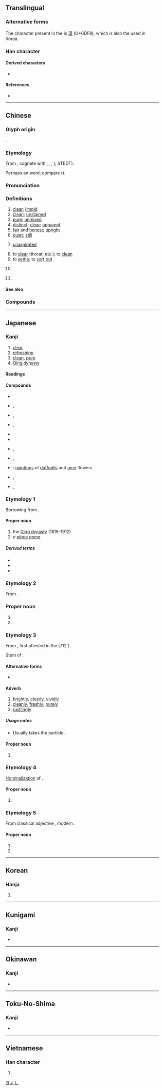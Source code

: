 {{also|淸}}
{{character info/new}}
==Translingual==
{{stroke order|strokes=11}}
{{stroke order|type=jbw|strokes=11}}

===Alternative forms===
The character present in the {{w|Kangxi dictionary}} is [[淸]] (U+6DF8), which is also the {{w|Hanja|form}} used in Korea.

===Han character===
{{Han char|rn=85|rad=水|as=08|sn=11|four=35127|canj=EQMB|ids=⿰氵青(GHTJV)}}

====Derived characters====
* {{l|mul|[[蔳]], [[𢴆]], [[𤂅]], [[𪸃]], [[𬈚]], [[𬈴]], [[𤄯]], [[𠑴]]}}

====References====
* {{Han ref|kx=0633.371|dkj=17695|dj=1038.010|hdz=31637.110|uh=6E05|ud=28165|bh=B24D|bd=45645}}

----

==Chinese==
{{zh-forms|alt=淸}}
{{zh-wp|zh:清朝|zh:清姓}}

===Glyph origin===
{{Han etym}}
{{Han compound|水|青|alt1=氵|c1=s|c2=p|t1=water|ls=psc}}.

===Etymology===
From {{inh|zh|sit-pro|*(t)s(j)aŋ||clear; pure; clean}}; cognate with {{cog|bo|གཙང||clean; pure}}, {{cog|lus|thiang||to be clear; to be clean; to be pure}}, {{cog|qxs||ɕó}}, {{cog|duu|cangma|'''cang'''ma|clean}} ({{zh-ref|Schuessler, 2007}}; STEDT).

Perhaps an {{w|Mainland Southeast Asia linguistic area|areal}} word; compare {{cog|mkh-pro|*caŋ||to glitter}} ({{zh-ref|Schuessler, 2007}}).

===Pronunciation===
{{zh-pron
|m=qīng
|m-s=
|c=cing1
|c-t=
|g=
|h=pfs=chhîn/chhiâng;gd=qin1/qiang1
|j=
|mb=chéng
|md=chĭng/chiăng
|md_note=chĭng - literary; chiăng - vernacular (used in placenames, e.g. {{zh-l|*福清}})
|mn=chheng/xm,tp,kh,tn,hc,sx,yl,km,mg:chhiⁿ/qz,lk:chhuiⁿ/zz:chheⁿ/ml:chhiaⁿ
|mn_note=chheng - literary; chhiⁿ/chhuiⁿ/chheⁿ - vernacular (limited, e.g. {{zh-l|*清明}}); chhiaⁿ - vernacular (used in placenames, e.g. {{zh-l|*福清}})
|mn-t=cêng1
|w=1qin
|x=
|mc=y
|oc=y
|cat=a,pn
}}

===Definitions===
{{zh-hanzi}}

# [[clear]]; [[limpid]]
# [[clean]]; [[unstained]]
# [[pure]]; [[unmixed]]
# [[distinct]]; [[clear]]; [[apparent]]
# [[fair]] and [[honest]]; [[upright]]
# [[quiet]]; [[still]]
# {{lb|zh|phonetics}} [[unaspirated]]
# to [[clear]] (throat, etc.); to [[clean]]
# to [[settle]]; to [[sort out]]
# {{zh-div|朝}} {{w|Qing dynasty}}
# {{surname|zh}}

====See also====
{{zh-Chinese dynasties}}

===Compounds===
{{zh-der|清白|清碧|清倉|清冊|清茶|清查|清產核資|清償|清場|清唱|清炒|清澈|清徹|清晨|清澄|清除|清楚|清醇|清脆|清單|清淡|清黨|清道|清道夫|清點|清燉|清芬|清風|清風兩袖|清福|清高|清稿|清歌|清官|清光|清規|清規戒律|清貴|清寒|清和|清還|清灰冷灶|清輝|清暉|清火|清寂|清減|清檢|清健|清繳|清教徒|清潔|清潔工|清結|清勁風|清淨|清靜|清君側|清俊|清峻|清口|清苦|清庫|清朗|清冷|清理|清麗|清廉|清涼|清涼油|清亮|清冽|清流|清美|清名|清明|清噴漆|清貧|清平|清漆|清奇|清綺|清氣:chheng-khì|清訖|清淺|清欠|清秋|清癯|清曲|清趣|清泉|清熱|清潤|清掃|清瘦|清爽|清水牆|清水衙門|清算|清談|清湯|清湯寡水|清湯寡水兒|清甜|清通|清退|清婉|清晰|清晰度|清洗|清鮮|清閒|清香|清曉|清心|清新|清馨|清醒|清興|清秀|清雅|清揚|清樣|清恙|清野|清夜|清一色|清議|輕逸|清音|清瑩|清幽|清油|清遊|清越|清早|清湛|清賬|清真|清真教|清真寺|清蒸|清正|澄清|三清|不清不白|上清|寅清|冷灶清鍋|刑清|一清專案|不清|天高氣清|十清九濁|大清律|兩袖清風|上清童子|冷冷清清|俟河之清|大清會典|大清河|四清六活|冰清水冷|付清|山清水秀|冷清|妙舞清歌|弊絕風清|大清早|冰清|廓清|假撇清|巴寡婦清|冰清鬼冷|劃清|太清|堅壁清野|全清|六根清淨|不清不潔|大清早上|一清二白|天朗氣清|了清|大清早起|含糊不清|品格清高|免疫血清|天清氣朗|三清道觀|乾清宮/乾清宫|反清復明|區宇一清|不清不楚|一清二楚|出清|冷清清|冰清玉潤|冰清玉潔|劃清界線|倒清尊|一清如水|清風徐來|拋清|清室|神智不清|洌清|清狂|清酌庶饈|條理不清|河清|清津|清課|清淨無為|牙白口清|清水池|清明節|清議報|清水煙|清潔溜溜|激濁揚清|扯不清|清厲|源清流清|混淆不清|清商樂|攬轡澄清|清唱劇|清譽|神清氣正|碧波爽清|濛昧不清|清談高論|清靜寡欲|清介|清耿耿|清真詞|清誨|清客|清平調|清聖濁賢|正本清源|清聖祖|清績|清茶淡飯|清釅|清桿運動|清拔|清茶淡話|扳纏不清|清世祖|河清海晏|澄清天下|清貫|清水祖師|清異錄|清澂|清清楚楚|摧陷廓清|抗血清|清清疏疏|清稿本|清歌妙舞|月明風清|揚清抑濁|清士|數不清|清話|摸不清|清朝|清曹峻府|清頭|清清白白|清平世界|清淨守節|清純|清華園|洗清|清玩|清潔者|河清難俟|清門|清靜無為|清原正本|揚州清曲|清華|澄清湖|清濁同流|清吟小班|穆清|穆如清風|清風勁節|清裁|清切|政簡刑清|清聲|清世|月白風清|水清石見|神清骨秀|神清氣爽|神清氣朗|神清氣和|神清氣全|揚清激濁|清標|政清獄簡|水木清華|清化|清都|清泠|沒清頭|泰清|清雅絕塵|眉目不清|眉清目秀|眉清目朗|清顯|濁涇清渭|清蹕傳道|清風高節|清華大學|清江浦|月朗風清|百丈清規|清塵|清風高誼|清恬|水潔冰清|清理門戶|清吹|清謳微吟|清言|玉潔冰清|清酌|清潔劑|清修|清晰可見|玉清|清塵濁水|清高宗|熬清守淡|正直清廉|源清流淨|撇清|清樂|清要|清水貨|清心寡慾|清德宗|眉目清明|清渭濁涇|清祀|清霽|滿清|清鑠|清史稿|清慎|清太祖|源清流潔|清新俊逸|擁篲清道|清風朗月|清風明月|清風峻節|清顏|清蹕|清貧如洗|清詞麗句|清芬志|清艙|清臞|清耳悅心|清禁|清神|清眼鬼|清發|清濁|清澹|清漣|清溪|清湯掛麵|清清秀秀|清水|清望|清新雋永|清操|清廷|清幫|清帳|清察|清寒子弟|清商|清劭|清典|清光滑辣|清人|清么|清世宗|清丈|明月清風|淡飯清茶|正身清心|淒清|清麗俊逸|淑清|清酒|水清無魚|濯汙揚清|清廟|抗毒血清|海晏河清|揮麈清談|旁觀者清|抗菌血清|擾人清夢|清心省事|朗月清風|砥礪清節|清閑|摸清|清貧寡欲|認清|蛋清|置水之清|銀河清淺|糾纏不清|說清話|釐清|風清月明|耳根清淨|詞清訟簡|說不清|雙清|黃河清|面目清秀|血清病|迴清倒影|風清月朗|鬧不清|高節清風|貌白神清|維清|風清月皎|風清月白|風清弊絕|風月清照|華清宮|端本清源|高譚清論|門前清|謄清|肅清|言清行濁|血清療法|風清氣爽|血清|肺石風清|行濁言清|說清道白|自命清高|清邁|風清|三清觀|清苑|清河|清明河|清河口|武清|碧清|清坪|清太坪|清勦|清江|清澗|清文|當局者迷，旁觀者清}}

{{zh-cat|Elementary}}

----

==Japanese==

===Kanji===
{{ja-kanji|grade=4|rs=水08}}

# [[clear]]
# [[refreshing]]
# [[clean]], [[pure]]
# [[Qing dynasty]]

====Readings====
{{rfv-pronunciation|ja}}
{{ja-readings
|goon=しょう<しやう
|kanon=せい
|toon=しん
|soon=ちん
|kun=きよ-い, きよ-める, きよ-まる, さや-か
|nanori=あき, いさみ, きよ, きよし, さや, し, すが, すがし, すず, すみ, せ
}}

====Compounds====
{{der-top|Compounds}}
* {{ja-r|清浄|しょうじょう}}
* {{ja-r|清清|せいせい|rom=-}}, {{ja-r|清々|せいせい}}
* {{ja-r|清朝|せいちょう}}, {{ja-r|清朝%体|せいちょう%たい}}
* {{ja-r|清洒|せいしゃ|rom=-}}, {{ja-r|清灑|せいしゃ}}
* {{ja-r|清酒|せいしゅ}}
* {{ja-r|清浄|せいじょう}}
* {{ja-r|清遊|せいゆう|rom=-}}, {{ja-r|清游|せいゆう}}
* {{ja-r|廓清|かくせい|rom=-}}, {{ja-r|郭清|かくせい}}
* {{ja-r|双清|そうせい}}: [[painting]]s of [[daffodil]]s and [[ume]] flowers
* {{ja-r|清水|きよみず}}, {{ja-r|清水|しみず}}
* {{ja-r|清清|すがすが|rom=-}}, {{ja-r|清々|すがすが}}
{{der-bottom}}

===Etymology 1===
<div style="float:right;">
{{wp|lang=ja}}
{{wp|Qing dynasty}}
</div>
{{ja-kanjitab|しん|yomi=toon}}
Borrowing from {{bor|ja|cmn|sort=しん|-}} {{bor|ja|zh|sort=しん|-}} {{m|zh|清|tr=qīng|lit=[[bright]], [[clear]]}}.

====Proper noun====
{{ja-pos|proper|しん}}

# the [[Qing dynasty]] (1616-1912)
# ''a [[place name]]''

=====Derived terms=====
{{der-top}}
* {{ja-r|清国|^しん-こく}}
* {{ja-r|清朝|^しん-ちょう}}
* {{ja-r|日清|^にっしん}}
{{der-bottom}}

===Etymology 2===
{{ja-kanjitab|せい|yomi=o}}

From {{der|ja|ltc|sort=せい|-}} {{ltc-l|清}}.

===Proper noun===
{{ja-pos|proper|せい}}

# {{given name|ja|female|A=a|nodot=1|sort=せい}}
# {{surname|ja|A=a|nodot=1|sort=せい}}

===Etymology 3===
{{ja-kanjitab|さや|yomi=k}}

From {{inh|ja|ojp|sort=さや|-}}, first attested in the ''{{w|Kojiki}}'' (712 {{CE}}).

Stem of {{m|ja|清か|tr=sayaka||[[bright]], [[clear]]}}.

====Alternative forms====
* {{ja-l|明}}

====Adverb====
{{ja-pos|adverb|さや}}

# [[brightly]], [[clearly]], [[vividly]]
# [[cleanly]], [[freshly]], [[purely]]
# [[rustlingly]]

=====Usage notes=====
* Usually takes the particle {{m|ja|に|tr=ni}}.

====Proper noun====
{{ja-pos|proper|さや}}

# {{given name|ja|female|A=a|nodot=1|sort=さや}}

===Etymology 4===
{{ja-kanjitab|さやか|yomi=k}}

[[nominalization|Nominalization]] of {{m|ja|清か|tr=sayaka||[[bright]], [[clear]]}}.

====Proper noun====
{{ja-pos|proper|さやか}}

# {{given name|ja|female|A=a|nodot=1|sort=さやか}}

===Etymology 5===
{{ja-kanjitab|きよし|yomi=k}}

From classical adjective {{m|ja|清し|tr=kiyoshi}}, modern {{m|ja|清い|tr=kiyoi||[[clear]]}}.

====Proper noun====
{{ja-pos|proper|きよし}}

# {{surname|ja|A=a|nodot=1|sort=きよし}}
# {{given name|ja|unisex|A=a|nodot=1|sort=きよし}}

[[Category:Japanese male given names|きよし]]

----

==Korean==

===Hanja===
{{ko-hanja|hangeul=청|eumhun=|rv=cheong|mr=ch'ŏng|y=cheng}}

# {{defn|ko|sort=水08}}

----

==Kunigami==

===Kanji===
{{head|xug|Han characters}}

* {{ja-readings|kun=[[すーらせん]] ([[清ーらせん]], sūrasen)}}

----

==Okinawan==

===Kanji===
{{head|ryu|Han characters}}

* {{ja-readings|kun=[[ちゅらさん]] ([[清らさん]], churasan)}}

----

==Toku-No-Shima==

===Kanji===
{{head|tkn|Han characters}}

* {{ja-readings|kun=[[きゅらさい]] ([[清らさい]], kyurasai)}}

----

==Vietnamese==

===Han character===
{{vi-hantu|[[thanh]], [[thảnh]], [[thênh]], [[thinh]]|rs=水08}}

# {{defn|vi|sort=水08}}